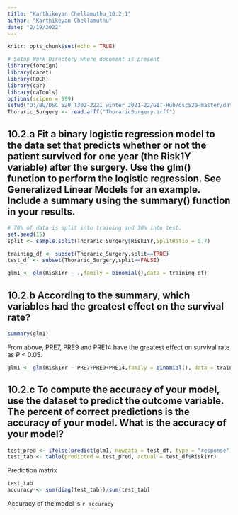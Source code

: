 ---
title: "Karthikeyan Chellamuthu_10.2.1"
author: "Karthikeyan Chellamuthu"
date: "2/19/2022"
---

```{r setup, include=FALSE}
knitr::opts_chunk$set(echo = TRUE)
```

```{r echo = FALSE, message=FALSE}
# Setup Work Directory where document is present
library(foreign)
library(caret)
library(ROCR)
library(car)
library(caTools)
options(scipen = 999)
setwd("D:/BU/DSC 520 T302-2221 winter 2021-22/GIT-Hub/dsc520-master/data")
Thoraric_Surgery <- read.arff("ThoraricSurgery.arff")
```

## 10.2.a Fit a binary logistic regression model to the data set that predicts whether or not the patient survived for one year (the Risk1Y variable) after the surgery. Use the glm() function to perform the logistic regression. See Generalized Linear Models for an example. Include a summary using the summary() function in your results.

```{r echo=FALSE}
# 70% of data is split into training and 30% into test.
set.seed(15)
split <- sample.split(Thoraric_Surgery$Risk1Yr,SplitRatio = 0.7)

training_df <- subset(Thoraric_Surgery,split==TRUE)
test_df <- subset(Thoraric_Surgery,split==FALSE)
```

```{r}
glm1 <- glm(Risk1Yr ~ .,family = binomial(),data = training_df)
```

## 10.2.b According to the summary, which variables had the greatest effect on the survival rate?

```{r echo=FALSE}
summary(glm1)
```
From above, PRE7, PRE9 and PRE14 have the greatest effect on survival rate as P < 0.05.

```{R}
glm1 <- glm(Risk1Yr ~ PRE7+PRE9+PRE14,family = binomial(), data = training_df)
```

## 10.2.c To compute the accuracy of your model, use the dataset to predict the outcome variable. The percent of correct predictions is the accuracy of your model. What is the accuracy of your model?

```{r echo=FALSE}
test_pred <- ifelse(predict(glm1, newdata = test_df, type = "response") > 0.5, "Yes", "No")
test_tab <- table(predicted = test_pred, actual = test_df$Risk1Yr)

```
Prediction matrix
```{r echo=FALSE}
test_tab
accuracy <- sum(diag(test_tab))/sum(test_tab)
```

Accuracy of the model is `r accuracy`